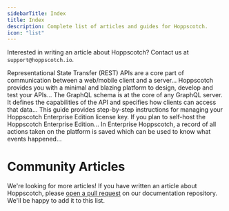 ```yaml
---
sidebarTitle: Index
title: Index
description: Complete list of articles and guides for Hoppscotch.
icon: "list"
---
```


<Tip>Interested in writing an article about Hoppscotch? Contact us at `support@hoppscotch.io`.</Tip>

<CardGroup cols={1}>
  <Card title="RESTful API testing with Hoppscotch" iconType="light" icon="circle-arrow-right" href="/guides/articles/restful-api-testing-with-hoppscotch">
    Representational State Transfer (REST) APIs are a core part of communication between a web/mobile client and a server...
  </Card>
  <Card title="Improving your API workflow" iconType="light" icon="circle-arrow-right" href="/guides/articles/improving-your-api-workflow">
    Hoppscotch provides you with a minimal and blazing platform to design, develop and test your APIs...
  </Card>
  <Card title="Understanding GraphQL" iconType="light" icon="circle-arrow-right" href="/guides/articles/understanding-graphql">
    The GraphQL schema is at the core of any GraphQL server. It defines the capabilities of the API and specifies how clients can access that data...
  </Card>
  <Card title="Managing your Enterprise License Key" iconType="light" icon="circle-arrow-right" href="/guides/articles/manage-an-enterprise-license-key">
    This guide provides step-by-step instructions for managing your Hoppscotch Enterprise Edition license key. If you plan to self-host the Hoppscotch Enterprise Edition...
  </Card>
  <Card title="Audit Logs" iconType="light" icon="circle-arrow-right" href="/guides/articles/understanding-graphql">
    In Enterprise Hoppscotch, a record of all actions taken on the platform is saved which can be used to know what events happened...
  </Card>
</CardGroup>

# Community Articles

<Tip>We're looking for more articles! If you have written an article about Hoppscotch, please [open a pull request](https://github.com/hoppscotch/docs) on our documentation repository. We'll be happy to add it to this list.</Tip>

